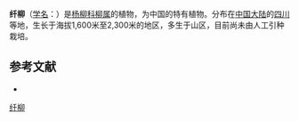 {{Speciesbox
| name = 纤柳
| status = 
| status_system = 
| image =
| genus = Salix
| species = phaidima
| authority = Schneid.
}}

'''纤柳'''（[[学名|学名]]：{{lang|la|''Salix phaidima''}}）是[[杨柳科|杨柳科]][[柳属|柳属]]的植物，为中国的特有植物。分布在[[中国大陆|中国大陆]]的[[四川|四川]]等地，生长于海拔1,600米至2,300米的地区，多生于山区，目前尚未由人工引种栽培。

== 参考文献 ==
<div class="references-small">
* {{cite web| url =http://www.bioinfo.cn/db05/KmzwSpecies.php?action=view&id=20548| title =纤柳| work =《中国高等植物数据库全库》| publisher =中国科学院微生物研究所| author =昆明植物研究所| accessdate =2009-02-25| deadurl =yes| archiveurl =https://web.archive.org/web/20160305053429/http://www.bioinfo.cn/db05/KmzwSpecies.php?action=view&id=20548| archivedate =2016-03-05}}
</div>
{{Taxonbar|from=Q15230919}}

[[Category:柳属|纤柳]]


{{植物小作品}}